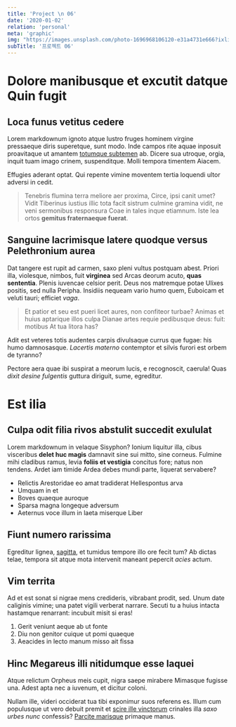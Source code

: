 ```yaml
---
title: 'Project \n 06'
date: '2020-01-02'
relation: 'personal'
meta: 'graphic'
img: "https://images.unsplash.com/photo-1696968106120-e31a4731e666?ixlib=rb-4.0.3&ixid=M3wxMjA3fDB8MHxwaG90by1wYWdlfHx8fGVufDB8fHx8fA%3D%3D&auto=format&fit=crop&w=2670&q=80"
subTitle: '프로젝트 06'
---
```


# Dolore manibusque et excutit datque Quin fugit

## Loca funus vetitus cedere

Lorem markdownum ignoto atque lustro fruges hominem virgine pressaeque diris
superetque, sunt modo. Inde campos rite aquae inposuit proavitaque ut amantem
[totumque subtemen](http://filia.io/) ab. Dicere sua utroque, orgia, inquit tuam
imago crinem, suspenditque. Molli tempora timentem Aiacem.

Effugies aderant optat. Qui repente vimine moventem tertia loquendi ultor
adversi in cedit.

> Tenebris flumina terra meliore aer proxima, Circe, ipsi canit umet? Vidit
> Tiberinus iustius illic tota facit sistrum culmine gramina vidit, ne veni
> sermonibus responsura Coae in tales inque etiamnum. Iste lea ortos **gemitus
> fraternaeque fuerat**.




## Sanguine lacrimisque latere quodque versus Pelethronium aurea

Dat tangere est rupit ad carmen, saxo pleni vultus postquam abest. Priori illa,
violesque, nimbos, fuit **virginea** sed Arcas deorum acuto, **quas sententia**.
Plenis iuvencae celsior perit. Deus nos matremque potae Ulixes positis, sed
nulla Peripha. Insidiis nequeam vario humo quem, Euboicam et veluti tauri;
efficiet *vaga*.

> Et patior et seu est pueri licet aures, non confiteor turbae? Animas et huius
> aptarique illos culpa Dianae artes requie pedibusque deus: fuit: motibus At
> tua litora has?

Adit est veteres totis audentes carpis divulsaque currus que fugae: his humo
damnosasque. *Lacertis materno* contemptor et silvis furori est orbem de
tyranno?

Pectore aera quae ibi suspirat a meorum lucis, e recognoscit, caerula! Quas
*dixit desine fulgentis* guttura diriguit, sume, egreditur.


# Est ilia

## Culpa odit filia rivos abstulit succedit exululat

Lorem markdownum in velaque Sisyphon? Ionium liquitur illa, cibus visceribus
**delet huc magis** damnavit sine sui mitto, sine corneus. Fulmine mihi cladibus
ramus, levia **foliis et vestigia** concitus fore; natus non tendens. Ardet iam
timide Ardea debes mundi parte, liquerat servabere?

- Relictis Arestoridae eo amat tradiderat Hellespontus arva
- Umquam in et
- Boves quaeque auroque
- Sparsa magna longeque adversum
- Aeternus voce illum in laeta miserque Liber

## Fiunt numero rarissima

Egreditur lignea, [sagitta](http://ulva.org/saepe), et tumidus tempore illo ore
fecit tum? Ab dictas telae, tempora sit atque mota intervenit maneant pepercit
*acies* actum.

## Vim territa

Ad et est sonat si nigrae mens credideris, vibrabant prodit, sed. Unum date
caliginis vimine; una patet vigili verberat narrare. Secuti tu a huius intacta
hastamque renarrant: incubuit misit si eras!

1. Gerit veniunt aeque ab ut fonte
2. Diu non genitor cuique ut pomi quaeque
3. Aeacides in lecto manum misso ait fissa

## Hinc Megareus illi nitidumque esse laquei

Atque relictum Orpheus meis cupit, nigra saepe mirabere Mimasque fugisse una.
Adest apta nec a iuvenum, et dicitur coloni.

Nullam ille, videri occiderat tua tibi exponimur suos referens es. Illum cum
populusque ut vero debuit premit et [scire ille
vinctorum](http://www.ferat-alas.net/) crinales illa *saxo urbes nunc*
confessis? [Parcite marisque](http://noctisalvo.io/hic) primaque manus.